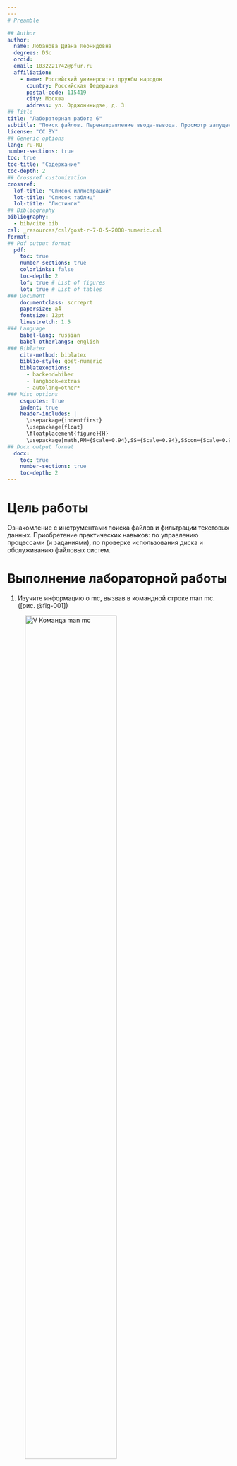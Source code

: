 ```yaml
---
---
# Preamble

## Author
author:
  name: Лобанова Диана Леонидовна
  degrees: DSc
  orcid: 
  email: 1032221742@pfur.ru
  affiliation:
    - name: Российский университет дружбы народов
      country: Российская Федерация
      postal-code: 115419
      city: Москва
      address: ул. Орджоникидзе, д. 3
## Title
title: "Лабораторная работа 6"
subtitle: "Поиск файлов. Перенаправление ввода-вывода. Просмотр запущенных процессов"
license: "CC BY"
## Generic options
lang: ru-RU
number-sections: true
toc: true
toc-title: "Содержание"
toc-depth: 2
## Crossref customization
crossref:
  lof-title: "Список иллюстраций"
  lot-title: "Список таблиц"
  lol-title: "Листинги"
## Bibliography
bibliography:
  - bib/cite.bib
csl: _resources/csl/gost-r-7-0-5-2008-numeric.csl
format:
## Pdf output format
  pdf:
    toc: true
    number-sections: true
    colorlinks: false
    toc-depth: 2
    lof: true # List of figures
    lot: true # List of tables
### Document
    documentclass: scrreprt
    papersize: a4
    fontsize: 12pt
    linestretch: 1.5
### Language
    babel-lang: russian
    babel-otherlangs: english
### Biblatex
    cite-method: biblatex
    biblio-style: gost-numeric
    biblatexoptions:
      - backend=biber
      - langhook=extras
      - autolang=other*
### Misc options
    csquotes: true
    indent: true
    header-includes: |
      \usepackage{indentfirst}
      \usepackage{float}
      \floatplacement{figure}{H}
      \usepackage[math,RM={Scale=0.94},SS={Scale=0.94},SScon={Scale=0.94},TT={Scale=MatchLowercase,FakeStretch=0.9},DefaultFeatures={Ligatures=Common}]{plex-otf}
## Docx output format
  docx:
    toc: true
    number-sections: true
    toc-depth: 2
---
```




# Цель работы

Ознакомление с инструментами поиска файлов и фильтрации текстовых данных.
Приобретение практических навыков: по управлению процессами (и заданиями), по
проверке использования диска и обслуживанию файловых систем.



# Выполнение лабораторной работы



1. Изучите информацию о mc, вызвав в командной строке man mc. ([рис. @fig-001])

![V Команда man mc](image/man_mc.png){#fig-001 width=70%}

1. Осуществите вход в систему, используя соответствующее имя пользователя.
2. Запишите в файл file.txt названия файлов, содержащихся в каталоге /etc. Допи-
шите в этот же файл названия файлов, содержащихся в вашем домашнем каталоге.
3. Выведите имена всех файлов из file.txt, имеющих расширение .conf, после чего
запишите их в новый текстовой файл conf.txt.
4. Определите, какие файлы в вашем домашнем каталоге имеют имена, начинавшиеся
с символа c? Предложите несколько вариантов, как это сделать.
5. Выведите на экран (по странично) имена файлов из каталога /etc, начинающиеся
с символа h.
6. Запустите в фоновом режиме процесс, который будет записывать в файл ~/logfile
файлы, имена которых начинаются с log.
7. Удалите файл ~/logfile.
8. Запустите из консоли в фоновом режиме редактор gedit.
9. Определите идентификатор процесса gedit, используя команду ps, конвейер и фильтр
grep. Как ещё можно определить идентификатор процесса?
10. Прочтите справку (man) команды kill, после чего используйте её для завершения
процесса gedit.
11. Выполните команды df и du, предварительно получив более подробную информацию
об этих командах, с помощью команды man.
12. Воспользовавшись справкой команды find, выведите имена всех директорий, имею-
щихся в вашем домашнем каталоге.




# Выводы

В этой лабораторной работе мы познакомились с командной оболочкой Midnight Commander, её структурой и горячими клавишами. 
Изучили новые возможности управления файловой системой, выполнили данные нам задания.


